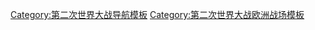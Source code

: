 {{Campaignbox
 |name = Campaignbox Scandinavia in World War II
 |title = {{link-en|第二次世界大戰期間的北歐國家軍事行動列表|List of military operations in the Nordic countries during World War II|二戰期間的斯堪地納維亞}}
 |listclass = hlist
 |state = collapsed
 |battles = 

; [[丹麥佔領時期|丹麥]]

* [[威瑟演習行動|''威瑟'']]
** [[德國入侵丹麥|丹麥]]
** [[挪威戰役|挪威]]
* [[英國佔領法羅群島|''瓦倫丁'']]
* {{link-en|狩獵行動|Operation Safari|''游獵''}}
** {{link-en|伊斯峽灣海戰|Battle of Isefjord|伊瑟灣}}

; {{link-en|二戰中的芬蘭|Finland in World War II|芬蘭}}
* [[冬季戰爭]]
* [[繼續戰爭]]
* [[銀狐作戰|''銀狐'']]
* {{link-en|演說家行動|Operator Orator|''演說家''}}
* [[拉普蘭戰爭]]
* {{link-en|丹恩東行動|Operation Tanne Ost|''東方''}}

;  [[第二次世界大战中的冰岛|冰島]]
* [[英國入侵冰島|''餐叉'']]

; [[德占挪威時期|挪威]]
* [[阿爾特馬克號事件]]
* [[威瑟演習行動|''威瑟'']]
** [[德國入侵丹麥|丹麥]]
** [[挪威戰役|挪威]]
* {{link-en|字母行動|Operation Alphabet|''字母''}}
* [[破壞挪威德軍重水廠|重水廠破壞行動]]
* {{link-en|大劍行動|Operation Claymore|''大劍''}}
* {{link-en|EF行動|Operation EF (1941)|希爾克內斯及佩察莫}}
* {{link-en|臂鎧行動|Operation Gauntlet|''手套''}}
* {{link-en|弗列漢行動|Operation Fritham|''弗列漢''}}
* {{link-en|變速箱行動|Operation Gearbox|''變速箱''}}
* {{link-en|變速箱二號行動|Operation Gearbox II|''變速箱二號''}}
* {{link-en|領袖行動|Operation Leader|''領袖''}}
* {{link-en|檸檬味行動|Operation Zitronella|''檸檬味''}}
* [[提尔皮茨号战列舰#英国对提尔皮茨号的袭击|袭击''鐵必制號'']]
* [[佩察莫-希爾克內斯攻勢|佩察莫-希爾克內斯]]
* {{link-en|解放芬馬克|Liberation of Finnmark|芬馬克}}

}}<noinclude>
[[Category:第二次世界大战导航模板]]
[[Category:第二次世界大战欧洲战场模板]]
</noinclude>